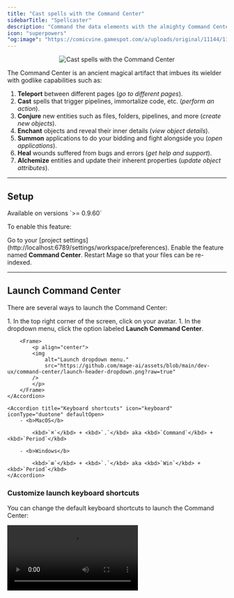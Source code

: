 ```yaml
---
title: "Cast spells with the Command Center"
sidebarTitle: "Spellcaster"
description: "Command the data elements with the almighty Command Center and transform yourself into a Mage Spellcaster."
icon: "superpowers"
"og:image": "https://comicvine.gamespot.com/a/uploads/original/11144/111444934/8718235-02a6ede3-79ba-478c-b4a9-266176010b4a.gif"
---
```


<Frame>
    <p align="center">
    <img
        alt="Cast spells with the Command Center"
        src="https://github.com/mage-ai/assets/blob/main/dev-ux/command-center/spellcaster.gif?raw=true"
    />
    </p>
</Frame>

The Command Center is an ancient magical artifact that imbues its wielder with godlike
capabilities such as:

1. <b>Teleport</b> between different pages (*go to different pages*).
1. <b>Cast</b> spells that trigger pipelines, immortalize code, etc. (*perform an action*).
1. <b>Conjure</b> new entities such as files, folders, pipelines, and more (*create new objects*).
1. <b>Enchant</b> objects and reveal their inner details (*view object details*).
1. <b>Summon</b> applications to do your bidding and fight alongside you (*open applications*).
1. <b>Heal</b> wounds suffered from bugs and errors (*get help and support*).
1. <b>Alchemize</b> entities and update their inherent properties (*update object attributes*).

---

## Setup

<Note>
    Available on versions `>= 0.9.60`
</Note>

To enable this feature:

<Steps>
  <Step title="Project settings">
    Go to your [project settings](http://localhost:6789/settings/workspace/preferences).
  </Step>
  <Step title="Enable feature">
    Enable the feature named <b>Command Center</b>.
  </Step>
  <Step title="Optional">
    Restart Mage so that your files can be re-indexed.
  </Step>
</Steps>

---

## Launch Command Center

There are several ways to launch the Command Center:

<AccordionGroup>
    <Accordion title="Header dropdown menu" icon="bars" iconType="duotone" defaultOpen>
        1. In the top right corner of the screen, click on your avatar.
        1. In the dropdown menu, click the option labeled <b>Launch Command Center</b>.

        <Frame>
            <p align="center">
            <img
                alt="Launch dropdown menu."
                src="https://github.com/mage-ai/assets/blob/main/dev-ux/command-center/launch-header-dropdown.png?raw=true"
            />
            </p>
        </Frame>
    </Accordion>

    <Accordion title="Keyboard shortcuts" icon="keyboard" iconType="duotone" defaultOpen>
        - <b>MacOS</b>

            <kbd>`⌘`</kbd> + <kbd>`.`</kbd> aka <kbd>`Command`</kbd> + <kbd>`Period`</kbd>
        
        - <b>Windows</b>

            <kbd>`⊞`</kbd> + <kbd>`.`</kbd> aka <kbd>`Win`</kbd> + <kbd>`Period`</kbd>
    </Accordion>
</AccordionGroup>

### Customize launch keyboard shortcuts

You can change the default keyboard shortcuts to launch the Command Center:

<Frame>
    <video
        controls
        className="w-full aspect-video"
        src="https://github.com/mage-ai/assets/raw/main/dev-ux/command-center/customize-launch-shortcuts.mp4"
    />
</Frame>

## Keyboard shortcuts

<AccordionGroup>
    <Accordion title="Launch Command Center " icon="rocket" iconType="duotone">
        #### MacOS
        
        <kbd>`⌘`</kbd> + <kbd>`.`</kbd> aka <kbd>`Command`</kbd> + <kbd>`Period`</kbd>

        #### Windows

        <kbd>`⊞`</kbd> + <kbd>`.`</kbd> aka <kbd>`Win`</kbd> + <kbd>`Period`</kbd>
    </Accordion>

    <Accordion title="Scroll through actions and items" icon="scroll" iconType="duotone" defaultOpen>
        <kbd>`⬇`</kbd> or <kbd>`⬆`</kbd>
    </Accordion>

    <Accordion title="Initiate action or delve deeper into selected row" icon="wand-sparkles" iconType="duotone" defaultOpen>
        <kbd>`⌅ Enter`</kbd> or <kbd>`↵ Return`</kbd>
    </Accordion>

    <Accordion title="Scroll through previously searched results" icon="rectangle-history" iconType="duotone" defaultOpen>
        <kbd>`⬆`</kbd> when search query is blank
    </Accordion>

    <Accordion title="Clear search query" icon="eraser" iconType="duotone" defaultOpen>
        <kbd>`⎋ Esc`</kbd> when search query isn’t blank
    </Accordion>

    <Accordion title="Go back a level in the stack" icon="pancakes" iconType="duotone" defaultOpen>
        <kbd>`⎋ Esc`</kbd> after delving deeper into a selected row
    </Accordion>

    <Accordion title="Close command center" icon="handcuffs" iconType="duotone" defaultOpen>
        <kbd>`⎋ Esc`</kbd> when search query is blank
    </Accordion>
</AccordionGroup>

## Actions

These are some of the actions you can invoke from the Command Center.

<CardGroup cols={2}>
  <Card title="Page navigation" icon="person-from-portal" iconType="duotone" color="#9ECBFF">
    Open a page such as the Triggers page, your profile preferences, a specific pipeline, etc.
  </Card>
  <Card title="Recent pages" icon="page-caret-down" iconType="duotone" color="#B1B8C3">
    After landing on a page, you can go back to that page from the Command Center.
    By default, 5 recent pages are available to jump back to.
  </Card>
  <Card title="New folder" icon="folder" iconType="duotone" color="#2A60FE">
    Create a new folder in the project.
  </Card>
  <Card title="New file" icon="file" iconType="duotone" color="#FFCC19">
    Create a new file in the project.
  </Card>
  <Card title="New pipeline" icon="diagram-sankey" iconType="duotone" color="#65E3FF">
    Create a new pipeline.
  </Card>
  <Card title="Run pipeline" icon="bolt" iconType="duotone" color="#D1A2AB">
    Trigger a pipeline to run once immediately.
  </Card>
  <Card title="Instant help" icon="comments" iconType="duotone" color="#8ADE00">
    Get instant help from the community and maintainers.
  </Card>
  <Card title="Docs" icon="book" iconType="duotone" color="#24B400">
    Open the developer documentation.
  </Card>
</CardGroup>

<br />

<AccordionGroup>
    <Accordion title="Run pipeline once" icon="bolt" iconType="duotone" defaultOpen>
        <Frame>
            <video
                controls
                className="w-full aspect-video"
                src="https://github.com/mage-ai/assets/raw/main/dev-ux/command-center/trigger-pipeline-once.mp4"
            />
        </Frame>
    </Accordion>
    <Accordion title="Create new pipeline demo" icon="diagram-sankey" iconType="duotone">
        <Frame>
            <video
                controls
                className="w-full aspect-video"
                src="https://github.com/mage-ai/assets/raw/main/dev-ux/command-center/create-pipeline.mp4"
            />
        </Frame>
    </Accordion>
    <Accordion title="Create new file demo" icon="file" iconType="duotone">
        <Frame>
            <video
                controls
                className="w-full aspect-video"
                src="https://github.com/mage-ai/assets/raw/main/dev-ux/command-center/create-file.mp4"
            />
        </Frame>
    </Accordion>
    <Accordion title="Nagivate pages demo" icon="person-from-portal" iconType="duotone">
        <Frame>
            <video
                controls
                className="w-full aspect-video"
                src="https://github.com/mage-ai/assets/raw/main/dev-ux/command-center/navigate-pages.mp4"
            />
        </Frame>
    </Accordion>
</AccordionGroup>

## Items

Here are some examples of items you can enchant and interact with from the Command Center.

<CardGroup cols={3}>
    <Card title="Pages" icon="page-caret-down" iconType="duotone" color="#9ECBFF">
        Overview
        
        Pipelines
        
        Account profile
        
        *and more...*
    </Card>
    <Card title="Files" icon="file" iconType="duotone" color="#FFCC19">
        Create

        View details
    </Card>
    <Card title="Blocks" icon="code" iconType="duotone" color="#6B50D7">
        View details
    </Card>
    <Card title="Pipelines" icon="diagram-sankey" iconType="duotone" color="#65E3FF">
        Create

        View
    </Card>
    <Card title="Triggers" icon="bolt" iconType="duotone" color="#D1A2AB">
        Create

        View
    </Card>
    <Card title="Pipeline runs" icon="rabbit-running" iconType="duotone" color="#00B4CC">
        Create

        View
    </Card>
</CardGroup>

<AccordionGroup>
    <Accordion title="View block details" icon="code" iconType="duotone" defaultOpen>
        <Frame>
            <p align="center">
            <img
                alt="View block details"
                src="https://github.com/mage-ai/assets/raw/main/dev-ux/command-center/view-details-block.gif?raw=true"
            />
            </p>
        </Frame>
    </Accordion>
    <Accordion title="View trigger and run details" icon="bolt" iconType="duotone" defaultOpen>
        <Frame>
            <video
                controls
                className="w-full aspect-video"
                src="https://github.com/mage-ai/assets/raw/main/dev-ux/command-center/view-trigger-details.mp4"
            />
        </Frame>
    </Accordion>
    <Accordion title="View pipeline" icon="diagram-sankey" iconType="duotone">
        <Frame>
            <p align="center">
            <img
                alt="View pipeline details"
                src="https://github.com/mage-ai/assets/raw/main/dev-ux/command-center/view-details-pipeline.gif?raw=true"
            />
            </p>
        </Frame>
    </Accordion>
    <Accordion title="View file contents" icon="file" iconType="duotone">
        <Frame>
            <p align="center">
            <img
                alt="View file details"
                src="https://github.com/mage-ai/assets/raw/main/dev-ux/command-center/view-details-file.gif?raw=true"
            />
            </p>
        </Frame>
    </Accordion>
</AccordionGroup>

## Modes

The Command Center by default will show a standard list of actions and items that are
useful throughout Mage.

However, there comes a time when you must transform into a different mode to better tackle
specific quests. Currently supported modes are:

<Card title="Version Control" icon="code-branch" iconType="duotone" color="#FFCC19">
    Switch into the Version Control mode to become the master of Git workflows.
    This mode comes with spells and artifacts for
    pulling code, viewing file diffs, committing changes, pushing features, etc.
</Card>

*More modes coming very soon!*

## Application launcher

The Command Center can launch Mage applications within the currently running Mage instance. 
These applications can be used simultaneously throughout your journey in Mage.

Currently supported applications:

<Card title="Arcane Library" icon="scroll" iconType="duotone" color="#7D55EC">
    This is the file browser and the code editor self-contained in a single application.
</Card>

<Card title="Portal Terminal" icon="person-to-portal" iconType="duotone" color="#FF1E59">
    This is the terminal with multi-terminal support and can be launched and used on any page.
</Card>

<Card title="Code Matrix" icon="code-simple" iconType="duotone" color="#8ADE00">
    This application provides a new and revolutionary way to write code, test, and debug.
</Card>

*More applications coming very soon!*
